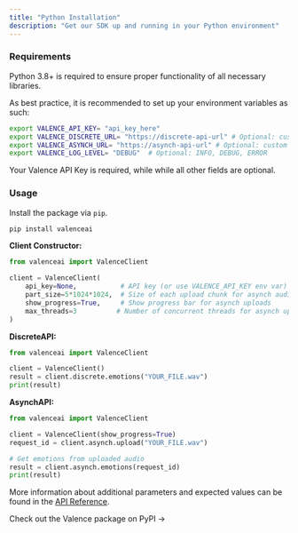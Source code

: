 ```yaml
---
title: "Python Installation"
description: "Get our SDK up and running in your Python environment"
---
```


### Requirements

Python 3.8\+ is required to ensure proper functionality of all necessary libraries.

As best practice, it is recommended to set up your environment variables as such:

```bash
export VALENCE_API_KEY= "api_key_here"
export VALENCE_DISCRETE_URL= "https://discrete-api-url" # Optional: custom Discrete audio endpoint
export VALENCE_ASYNCH_URL= "https://asynch-api-url" # Optional: custom Asynch audio endpoint
export VALENCE_LOG_LEVEL= "DEBUG"  # Optional: INFO, DEBUG, ERROR
```

Your Valence API Key is required, while while all other fields are optional.

### Usage

Install the package via `pip`.

```bash
pip install valenceai
```

**Client Constructor:**

```python
from valenceai import ValenceClient

client = ValenceClient(
    api_key=None,           # API key (or use VALENCE_API_KEY env var)
    part_size=5*1024*1024,  # Size of each upload chunk for asynch audio
    show_progress=True,     # Show progress bar for asynch uploads
    max_threads=3          # Number of concurrent threads for asynch uploads
)
```

**DiscreteAPI:**

```python
from valenceai import ValenceClient

client = ValenceClient()
result = client.discrete.emotions("YOUR_FILE.wav")
print(result)
```

**AsynchAPI:**

```python
from valenceai import ValenceClient

client = ValenceClient(show_progress=True)
request_id = client.asynch.upload("YOUR_FILE.wav")

# Get emotions from uploaded audio
result = client.asynch.emotions(request_id)
print(result)
```

More information about additional parameters and expected values can be found in the [API Reference](/api-reference/introduction).

<Card title="Ready to Get Started?" icon="rectangle-code" href="https://test.pypi.org/project/valence-sdk/0.2.0/">
  Check out the Valence package on PyPI →
</Card>